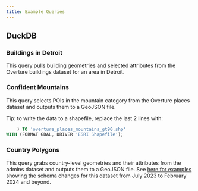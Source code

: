 ```yaml
---
title: Example Queries
---
```



## DuckDB

### Buildings in Detroit

This query pulls building geometries and selected attributes from the Overture buildings dataset for an area in Detroit.

<QueryBuilder query={DetroitBuildings}></QueryBuilder>


### Confident Mountains

This query selects POIs in the mountain category from the Overture places dataset and outputs them to a GeoJSON file.   

<QueryBuilder query={ConfidentMountains}></QueryBuilder>


Tip: to write the data to a shapefile, replace the last 2 lines with:

```sql
    ) TO 'overture_places_mountains_gt90.shp'
WITH (FORMAT GDAL, DRIVER 'ESRI Shapefile');
```

### Country Polygons

This query grabs country-level geometries and their attributes from the admins dataset and outputs them to a GeoJSON file. See [here for examples](https://gist.github.com/danabauer/c50979ead5ce33669ff6c47bfa915319) showing the schema changes for this dataset from July 2023 to February 2024 and beyond.

<QueryBuilder query={CountryGeometries}></QueryBuilder>